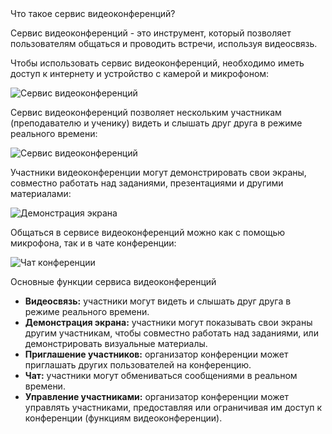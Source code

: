 
<AnchorHeading type="h1" id="about">
  Что такое сервис видеоконференций?
</AnchorHeading>

Сервис видеоконференций - это инструмент, который позволяет пользователям общаться и проводить встречи, используя видеосвязь.

Чтобы использовать сервис видеоконференций, необходимо иметь доступ к интернету и устройство с камерой и микрофоном:

<Image
  width={960}
  height={460}
  src="/assets/markdown/videoconference/connection.jpg"
  alt="Сервис видеоконференций"
/>

Сервис видеоконференций позволяет нескольким участникам (преподавателю и ученику) видеть и слышать друг друга в режиме реального времени:

<Image
  width={960}
  height={460}
  src="/assets/markdown/videoconference/main-screen.jpg"
  alt="Сервис видеоконференций"
/>

Участники видеоконференции могут демонстрировать свои экраны, совместно работать над заданиями, презентациями и другими материалами:

<Image
  width={960}
  height={460}
  src="/assets/markdown/videoconference/screen-share.jpg"
  alt="Демонстрация экрана"
/>

Общаться в сервисе видеоконференций можно как с помощью микрофона, так и в чате конференции:

<Image
  width={960}
  height={460}
  src="/assets/markdown/videoconference/chat.jpg"
  alt="Чат конференции"
/>

<AnchorHeading type="h2" id="functionality">
  Основные функции сервиса видеоконференций
</AnchorHeading>

- **Видеосвязь:** участники могут видеть и слышать друг друга в режиме реального времени.
- **Демонстрация экрана:** участники могут показывать свои экраны другим участникам, чтобы совместно работать над заданиями, или демонстрировать визуальные материалы.
- **Приглашение участников:** организатор конференции может приглашать других пользователей на конференцию.
- **Чат:** участники могут обмениваться сообщениями в реальном времени.
- **Управление участниками:** организатор конференции может управлять участниками, предоставляя или ограничивая им доступ к конференции (функциям видеоконференции).
